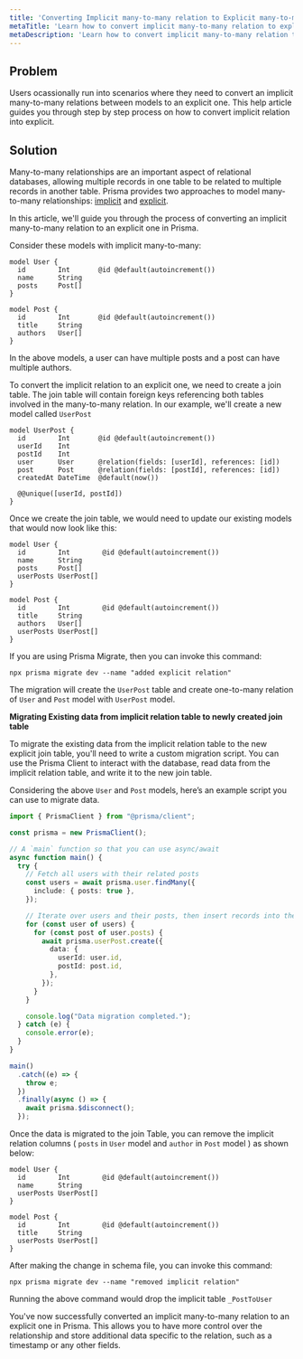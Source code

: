 ```yaml
---
title: 'Converting Implicit many-to-many relation to Explicit many-to-many relation'
metaTitle: 'Learn how to convert implicit many-to-many relation to explicit many-to-many relation'
metaDescription: 'Learn how to convert implicit many-to-many relation to explicit many-to-many relation'
---
```


## Problem

Users ocassionally run into scenarios where they need to convert an implicit many-to-many relations between models to an explicit one. This help article guides you through step by step process on how to convert implicit relation into explicit.

## Solution

Many-to-many relationships are an important aspect of relational databases, allowing multiple records in one table to be related to multiple records in another table. Prisma provides two approaches to model many-to-many relationships: [implicit](https://www.prisma.io/docs/concepts/components/prisma-schema/relations/many-to-many-relations#implicit-many-to-many-relations) and [explicit](https://www.prisma.io/docs/concepts/components/prisma-schema/relations/many-to-many-relations#explicit-many-to-many-relations). 

In this article, we'll guide you through the process of converting an implicit many-to-many relation to an explicit one in Prisma.

Consider these models with implicit many-to-many:

```prisma
model User {
  id        Int       @id @default(autoincrement())
  name      String
  posts     Post[]
}

model Post {
  id        Int       @id @default(autoincrement())
  title     String
  authors   User[]
}
```

In the above models, a user can have multiple posts and a post can have multiple authors.

To convert the implicit relation to an explicit one, we need to create a join table. The join table will contain foreign keys referencing both tables involved in the many-to-many relation. In our example, we'll create a new model called `UserPost`

```prisma
model UserPost {
  id        Int       @id @default(autoincrement())
  userId    Int
  postId    Int
  user      User      @relation(fields: [userId], references: [id])
  post      Post      @relation(fields: [postId], references: [id])
  createdAt DateTime  @default(now())

  @@unique([userId, postId])
}
```

Once we create the join table, we would need to update our existing models that would now look like this:

```prisma
model User {
  id        Int        @id @default(autoincrement())
  name      String
  posts     Post[]
  userPosts UserPost[]
}

model Post {
  id        Int        @id @default(autoincrement())
  title     String
  authors   User[]
  userPosts UserPost[]
}
```

If you are using Prisma Migrate, then you can invoke this command:

```terminal
npx prisma migrate dev --name "added explicit relation"
```

The migration will create the `UserPost` table and create one-to-many relation of `User` and `Post` model with `UserPost` model.

**Migrating Existing data from implicit relation table to newly created join table**

To migrate the existing data from the implicit relation table to the new explicit join table, you'll need to write a custom migration script. You can use the Prisma Client to interact with the database, read data from the implicit relation table, and write it to the new join table.

Considering the above `User` and `Post` models, here’s an example script you can use to migrate data.

```typescript
import { PrismaClient } from "@prisma/client";

const prisma = new PrismaClient();

// A `main` function so that you can use async/await
async function main() {
  try {
    // Fetch all users with their related posts
    const users = await prisma.user.findMany({
      include: { posts: true },
    });

    // Iterate over users and their posts, then insert records into the UserPost table
    for (const user of users) {
      for (const post of user.posts) {
        await prisma.userPost.create({
          data: {
            userId: user.id,
            postId: post.id,
          },
        });
      }
    }

    console.log("Data migration completed.");
  } catch (e) {
    console.error(e);
  }
}

main()
  .catch((e) => {
    throw e;
  })
  .finally(async () => {
    await prisma.$disconnect();
  });
```

Once the data is migrated to the join Table, you can remove the implicit relation columns ( `posts` in `User` model and `author` in `Post` model ) as shown below:

```prisma
model User {
  id        Int        @id @default(autoincrement())
  name      String
  userPosts UserPost[]
}

model Post {
  id        Int        @id @default(autoincrement())
  title     String
  userPosts UserPost[]
}
```

After making the change in schema file, you can invoke this command:

```terminal
npx prisma migrate dev --name "removed implicit relation"
```

Running the above command would drop the implicit table `_PostToUser`

You've now successfully converted an implicit many-to-many relation to an explicit one in Prisma. This allows you to have more control over the relationship and store additional data specific to the relation, such as a timestamp or any other fields.
